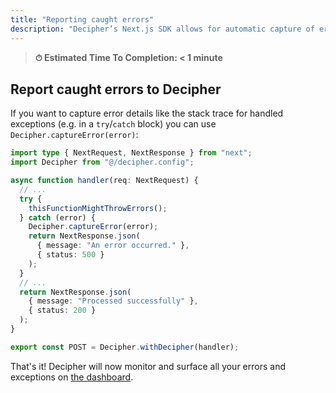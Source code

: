 ```yaml
---
title: "Reporting caught errors"
description: "Decipher’s Next.js SDK allows for automatic capture of errors including helpful details like logs and raw payload data."
---
```


> **⏱ Estimated Time To Completion: < 1 minute**

## Report caught errors to Decipher

If you want to capture error details like the stack trace for handled exceptions (e.g. in a `try`/`catch` block) you can use `Decipher.captureError(error)`:

```typescript route.ts
import type { NextRequest, NextResponse } from "next";
import Decipher from "@/decipher.config";

async function handler(req: NextRequest) {
  // ...
  try {
    thisFunctionMightThrowErrors();
  } catch (error) {
    Decipher.captureError(error);
    return NextResponse.json(
      { message: "An error occurred." },
      { status: 500 }
    );
  }
  // ...
  return NextResponse.json(
    { message: "Processed successfully" },
    { status: 200 }
  );
}

export const POST = Decipher.withDecipher(handler);
```

That's it! Decipher will now monitor and surface all your errors and exceptions on [the dashboard](https://www.prod.getdecipher.com).
